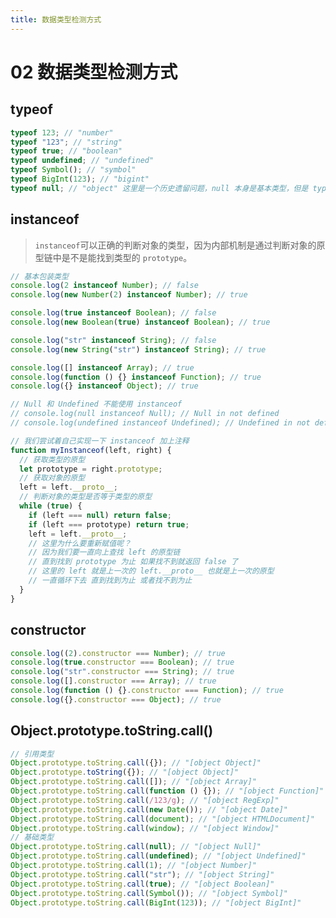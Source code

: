 ```yaml
---
title: 数据类型检测方式
---
```


# 02 数据类型检测方式

## typeof

```js title="typeof 对于原始类型来说，除了 null 都可以显示正确的类型"
typeof 123; // "number"
typeof "123"; // "string"
typeof true; // "boolean"
typeof undefined; // "undefined"
typeof Symbol(); // "symbol"
typeof BigInt(123); // "bigint"
typeof null; // "object" 这里是一个历史遗留问题，null 本身是基本类型，但是 typeof null 返回的是 object
```

## instanceof

> `instanceof`可以正确的判断对象的类型，因为内部机制是通过判断对象的原型链中是不是能找到类型的 `prototype`。

```js title="instanceof 用于判断一个变量是否为某个对象的实例"
// 基本包装类型
console.log(2 instanceof Number); // false
console.log(new Number(2) instanceof Number); // true

console.log(true instanceof Boolean); // false
console.log(new Boolean(true) instanceof Boolean); // true

console.log("str" instanceof String); // false
console.log(new String("str") instanceof String); // true

console.log([] instanceof Array); // true
console.log(function () {} instanceof Function); // true
console.log({} instanceof Object); // true

// Null 和 Undefined 不能使用 instanceof
// console.log(null instanceof Null); // Null in not defined
// console.log(undefined instanceof Undefined); // Undefined in not defined

// 我们尝试着自己实现一下 instanceof 加上注释
function myInstanceof(left, right) {
  // 获取类型的原型
  let prototype = right.prototype;
  // 获取对象的原型
  left = left.__proto__;
  // 判断对象的类型是否等于类型的原型
  while (true) {
    if (left === null) return false;
    if (left === prototype) return true;
    left = left.__proto__;
    // 这里为什么要重新赋值呢？
    // 因为我们要一直向上查找 left 的原型链
    // 直到找到 prototype 为止 如果找不到就返回 false 了
    // 这里的 left 就是上一次的 left.__proto__ 也就是上一次的原型
    // 一直循环下去 直到找到为止 或者找不到为止
  }
}
```

## constructor

```js
console.log((2).constructor === Number); // true
console.log(true.constructor === Boolean); // true
console.log("str".constructor === String); // true
console.log([].constructor === Array); // true
console.log(function () {}.constructor === Function); // true
console.log({}.constructor === Object); // true
```

## Object.prototype.toString.call()

```js
// 引用类型
Object.prototype.toString.call({}); // "[object Object]"
Object.prototype.toString({}); // "[object Object]"
Object.prototype.toString.call([]); // "[object Array]"
Object.prototype.toString.call(function () {}); // "[object Function]"
Object.prototype.toString.call(/123/g); // "[object RegExp]"
Object.prototype.toString.call(new Date()); // "[object Date]"
Object.prototype.toString.call(document); // "[object HTMLDocument]"
Object.prototype.toString.call(window); // "[object Window]"
// 基础类型
Object.prototype.toString.call(null); // "[object Null]"
Object.prototype.toString.call(undefined); // "[object Undefined]"
Object.prototype.toString.call(1); // "[object Number]"
Object.prototype.toString.call("str"); // "[object String]"
Object.prototype.toString.call(true); // "[object Boolean]"
Object.prototype.toString.call(Symbol()); // "[object Symbol]"
Object.prototype.toString.call(BigInt(123)); // "[object BigInt]"
```
